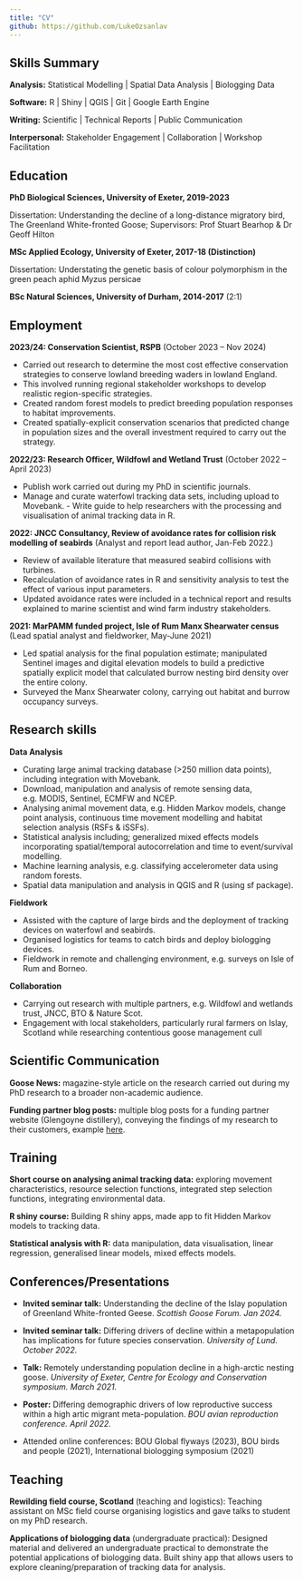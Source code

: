 ```yaml
---
title: "CV"
github: https://github.com/LukeOzsanlav
---
```


## Skills Summary

**Analysis:** Statistical Modelling \| Spatial Data Analysis \| Biologging Data

**Software:** R \| Shiny \| QGIS \| Git \| Google Earth Engine

**Writing:** Scientific \| Technical Reports \| Public Communication

**Interpersonal:** Stakeholder Engagement \| Collaboration \| Workshop Facilitation

## Education

**PhD Biological Sciences, University of Exeter, 2019-2023**

Dissertation: Understanding the decline of a long-distance migratory bird, The Greenland White-fronted Goose; Supervisors: Prof Stuart Bearhop & Dr Geoff Hilton

**MSc Applied Ecology, University of Exeter, 2017-18 (Distinction)**

Dissertation: Understating the genetic basis of colour polymorphism in the green peach aphid Myzus persicae

**BSc Natural Sciences, University of Durham, 2014-2017** (2:1)

## Employment

**2023/24: Conservation Scientist, RSPB** (October 2023 -- Nov 2024)

-   Carried out research to determine the most cost effective conservation strategies to conserve lowland breeding waders in lowland England. 
-   This involved running regional stakeholder workshops to develop realistic region-specific strategies.
-   Created random forest models to predict breeding population responses to habitat improvements.
-   Created spatially-explicit conservation scenarios that predicted change in population sizes and the overall investment required to carry out the strategy. 

**2022/23: Research Officer, Wildfowl and Wetland Trust** (October 2022 -- April 2023)

-   Publish work carried out during my PhD in scientific journals.
-   Manage and curate waterfowl tracking data sets, including upload to Movebank. - Write guide to help researchers with the processing and visualisation of animal tracking data in R.

**2022: JNCC Consultancy, Review of avoidance rates for collision risk modelling of seabirds** (Analyst and report lead author, Jan-Feb 2022.)

-   Review of available literature that measured seabird collisions with turbines.
-   Recalculation of avoidance rates in R and sensitivity analysis to test the effect of various input parameters.
-   Updated avoidance rates were included in a technical report and results explained to marine scientist and wind farm industry stakeholders.

**2021: MarPAMM funded project, Isle of Rum Manx Shearwater census** (Lead spatial analyst and fieldworker, May-June 2021)

-   Led spatial analysis for the final population estimate; manipulated Sentinel images and digital elevation models to build a predictive spatially explicit model that calculated burrow nesting bird density over the entire colony.
-   Surveyed the Manx Shearwater colony, carrying out habitat and burrow occupancy surveys.

## Research skills

**Data Analysis**

-   Curating large animal tracking database (\>250 million data points), including integration with Movebank.
-   Download, manipulation and analysis of remote sensing data, e.g. MODIS, Sentinel, ECMFW and NCEP.
-   Analysing animal movement data, e.g. Hidden Markov models, change point analysis, continuous time movement modelling and habitat selection analysis (RSFs & iSSFs).
-   Statistical analysis including; generalized mixed effects models incorporating spatial/temporal autocorrelation and time to event/survival modelling.
-   Machine learning analysis, e.g. classifying accelerometer data using random forests.
-   Spatial data manipulation and analysis in QGIS and R (using sf package).

**Fieldwork**

-   Assisted with the capture of large birds and the deployment of tracking devices on waterfowl and seabirds.
-   Organised logistics for teams to catch birds and deploy biologging devices.
-   Fieldwork in remote and challenging environment, e.g. surveys on Isle of Rum and Borneo.

**Collaboration**

-   Carrying out research with multiple partners, e.g. Wildfowl and wetlands trust, JNCC, BTO & Nature Scot.
-   Engagement with local stakeholders, particularly rural farmers on Islay, Scotland while researching contentious goose management cull

## Scientific Communication

**Goose News:** magazine-style article on the research carried out during my PhD research to a broader non-academic audience.

**Funding partner blog posts:** multiple blog posts for a funding partner website (Glengoyne distillery), conveying the findings of my research to their customers, example [here](https://www.glengoyne.com/news/productive-year-greenland-white-fronted-geese).

## Training

**Short course on analysing animal tracking data:** exploring movement characteristics, resource selection functions, integrated step selection functions, integrating environmental data.

**R shiny course:** Building R shiny apps, made app to fit Hidden Markov models to tracking data.

**Statistical analysis with R:** data manipulation, data visualisation, linear regression, generalised linear models, mixed effects models.

## Conferences/Presentations

-   **Invited seminar talk:** Understanding the decline of the Islay population of Greenland White-fronted Geese. *Scottish Goose Forum. Jan 2024.*

-   **Invited seminar talk:** Differing drivers of decline within a metapopulation has implications for future species conservation. *University of Lund. October 2022.*

-   **Talk:** Remotely understanding population decline in a high-arctic nesting goose. *University of Exeter, Centre for Ecology and Conservation symposium. March 2021.*

-   **Poster:** Differing demographic drivers of low reproductive success within a high artic migrant meta-population. *BOU avian reproduction conference. April 2022.*

-   Attended online conferences: BOU Global flyways (2023), BOU birds and people (2021), International biologging symposium (2021)

## Teaching

**Rewilding field course, Scotland** (teaching and logistics): Teaching assistant on MSc field course organising logistics and gave talks to student on my PhD research.

**Applications of biologging data** (undergraduate practical): Designed material and delivered an undergraduate practical to demonstrate the potential applications of biologging data. Built shiny app that allows users to explore cleaning/preparation of tracking data for analysis.

